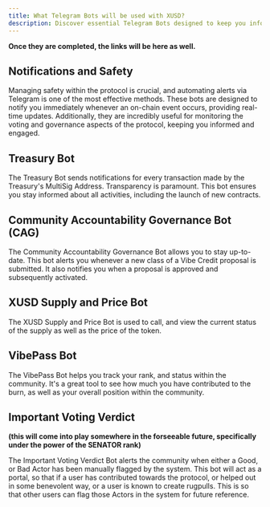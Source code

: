 ```yaml
---
title: What Telegram Bots will be used with XUSD?
description: Discover essential Telegram Bots designed to keep you informed about the protocol, ensuring transparency, safety, and active participation.
---
```

**Once they are completed, the links will be here as well.** 

## Notifications and Safety

Managing safety within the protocol is crucial, and automating alerts via Telegram is one of the most effective methods. These bots are designed to notify you immediately whenever an on-chain event occurs, providing real-time updates. Additionally, they are incredibly useful for monitoring the voting and governance aspects of the protocol, keeping you informed and engaged.

## Treasury Bot

The Treasury Bot sends notifications for every transaction made by the Treasury's MultiSig Address. Transparency is paramount. This bot ensures you stay informed about all activities, including the launch of new contracts.

## Community Accountability Governance Bot (CAG)

The Community Accountability Governance Bot allows you to stay up-to-date. This bot alerts you whenever a new class of a Vibe Credit proposal is submitted. It also notifies you when a proposal is approved and subsequently activated.

## XUSD Supply and Price Bot

The XUSD Supply and Price Bot is used to call, and view the current status of the supply as well as the price of the token.

## VibePass Bot

The VibePass Bot helps you track your rank, and status within the community. It's a great tool to see how much you have contributed to the burn, as well as your overall position within the community.

## Important Voting Verdict

**(this will come into play somewhere in the forseeable future, specifically under the power of the SENATOR rank)**

The Important Voting Verdict Bot alerts the community when either a Good, or Bad Actor has been manually flagged by the system.
This bot will act as a portal, so that if a user has contributed towards the protocol, or helped out in some benevolent way, or a user is known to create rugpulls. This is so that other users can flag those Actors in the system for future reference.